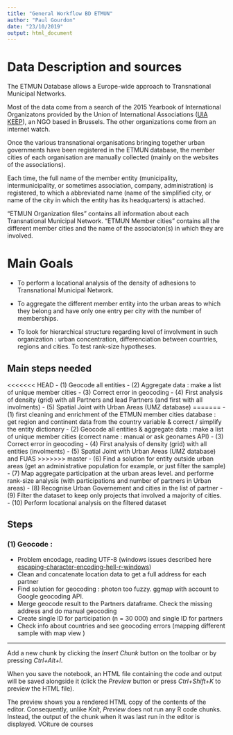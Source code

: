 ```yaml
---
title: "General Workflow BD ETMUN"
author: "Paul Gourdon"
date: "23/10/2019"
output: html_document
---
```

# Data Description and sources

The ETMUN Database allows a Europe-wide approach to Transnational Municipal Networks.

Most of the data come from a search of the 2015 Yearbook of International Organizatons provided by the Union of International Associations ([UIA KEEP](https://uia.org/)), an NGO based in Brussels. The other organizations come from an internet watch. 

Once the various transnational organisations bringing together urban governments have been registered in the ETMUN database, the member cities of each organisation are manually collected (mainly on the websites of the associations).

Each time, the full name of the member entity (municipality, intermunicipality, or sometimes association, company, administration) is registered, to which a abbreviated name (name of the simplified city, or name of the city in which the entity has its headquarters) is attached.

 
"ETMUN Organization files" contains all information about each Transnational Municipal Network.
"ETMUN Member cities" contains all the different member cities and the name of the associaton(s) in which they are involved. 


# Main Goals

- To perform a locational analysis of the density of adhesions to Transnational Municipal Network.

- To aggregate the different member entity into the urban areas to which they belong and have only one entry per city with the number of memberships.

- To look for hierarchical structure regarding level of involvment in such organization : urban concentration, differenciation between countries, regions and cities. To test rank-size hypotheses.


## Main steps needed

<<<<<<< HEAD
- (1) Geocode all entities 
- (2) Aggregate data : make a list of unique member cities
- (3) Correct error in geocoding
- (4) First analysis of density (grid) with all Partners and lead Partners (and first with all involments)
- (5) Spatial Joint with Urban Areas (UMZ database)
=======
- (1) first cleaning and enrichment of the ETMUN member cities database : get region and continent data from the country variable & correct / simplify the entity dictionary 
- (2) Geocode all entities & aggregate data : make a list of unique member cities (correct name : manual or ask geonames API)
- (3) Correct error in geocoding
- (4) First analysis of density (grid) with all entities (involments)
- (5) Spatial Joint with Urban Areas (UMZ database) and FUAS
>>>>>>> master
- (6) Find a solution for entity outside urban areas (get an administrative population for example, or just filter the sample)
- (7) Map aggregate participation at the urban areas level. and performe rank-size analysis (with participations and number of partners in Urban areas)
- (8) Recognise Urban Governement and cities in the list of partner
- (9) Filter the dataset to keep only projects that involved a majority of cities.
- (10) Perform locational analysis on the filtered dataset

## Steps

### (1) Geocode :
- Problem encodage, reading UTF-8 (windows issues described here [escaping-character-encoding-hell-r-windows](https://dss.iq.harvard.edu/blog/escaping-character-encoding-hell-r-windows))
- Clean and concatenate location data to get a full address for each partner
- Find solution for geocoding : photon too fuzzy. ggmap with account to Google geocoding API.
- Merge geocode result to the Partners dataframe. Check the missing address and do manual geocoding
- Create single ID for participation (n = 30 000) and single ID for partners
- Check info about countries and see geocoding errors (mapping different sample with map view )

---



Add a new chunk by clicking the *Insert Chunk* button on the toolbar or by pressing *Ctrl+Alt+I*.

When you save the notebook, an HTML file containing the code and output will be saved alongside it (click the *Preview* button or press *Ctrl+Shift+K* to preview the HTML file).

The preview shows you a rendered HTML copy of the contents of the editor. Consequently, unlike *Knit*, *Preview* does not run any R code chunks. Instead, the output of the chunk when it was last run in the editor is displayed.
VOiture de courses
